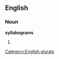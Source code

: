
==English==

===Noun===
'''syllabograms'''

# {{plural of|[[syllabogram]]}}

[[Category:English plurals]]